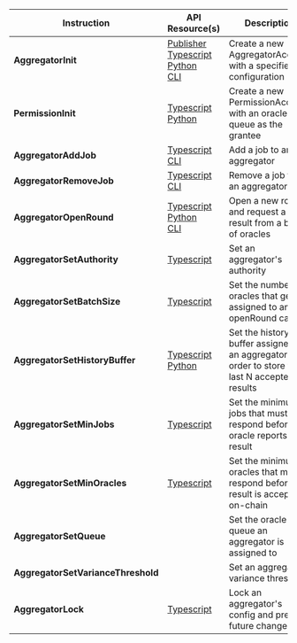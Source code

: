 
<table>
  <thead>
    <tr>
      <th>Instruction</th>
      <th>API Resource(s)</th>
      <th>Description</th>
    </tr>
  </thead>
  <tbody>
    <tr>
      <td>
        <b>AggregatorInit</b>
      </td>
      <td>
        <a className="nowrap" href="/publisher#custom-feed">
          <FaBook className="devicons__nowrap" /> Publisher
        </a>
        <br />
        <a className="nowrap" href="/api/ts/classes/AggregatorAccount#create">
          <SiTypescript className="devicons__nowrap" /> Typescript
        </a>
        <br />
        <a
          className="nowrap"
          href="/api/py/switchboardpy.html#AggregatorInitParams"
        >
          <SiPython className="devicons__nowrap" /> Python
        </a>
        <br />
        <a
          className="nowrap"
          href="/api/cli/aggregator#sbv2-aggregatorcreatejson-definitionfile"
        >
          <SiPowershell className="devicons__nowrap" /> CLI
        </a>
      </td>
      <td>
        <Typography>
          Create a new AggregatorAccount with a specified configuration
        </Typography>
      </td>
    </tr>
    <tr>
      <td>
        <b>PermissionInit</b>
      </td>
      <td>
        <a className="nowrap" href="/api/ts/classes/PermissionAccount#create">
          <SiTypescript className="devicons__nowrap" /> Typescript
        </a>
        <br />
        <a
          className="nowrap"
          href="/api/py/switchboardpy.html#PermissionInitParams"
        >
          <SiPython className="devicons__nowrap" /> Python
        </a>
        <br />
      </td>
      <td>
        <Typography>
          Create a new PermissionAccount with an oracle queue as the grantee
        </Typography>
      </td>
    </tr>
    <tr>
      <td>
        <b>AggregatorAddJob</b>
      </td>
      <td>
        <a className="nowrap" href="/api/ts/classes/AggregatorAccount#addjob">
          <SiTypescript className="devicons__nowrap" /> Typescript
        </a>
        <br />
        <a
          className="nowrap"
          href="/api/cli/aggregator#sbv2-aggregatoraddjob-aggregatorkey"
        >
          <SiPowershell className="devicons__nowrap" /> CLI
        </a>
      </td>
      <td>
        <Typography>Add a job to an aggregator</Typography>
      </td>
    </tr>
    <tr>
      <td>
        <b>AggregatorRemoveJob</b>
      </td>
      <td>
        <a
          className="nowrap"
          href="/api/ts/classes/AggregatorAccount#removejob"
        >
          <SiTypescript className="devicons__nowrap" /> Typescript
        </a>
        <br />
        <a
          className="nowrap"
          href="/api/cli/aggregator#sbv2-aggregatorremovejob-aggregatorkey-jobkey"
        >
          <SiPowershell className="devicons__nowrap" /> CLI
        </a>
      </td>
      <td>
        <Typography>Remove a job from an aggregator</Typography>
      </td>
    </tr>
    <tr>
      <td>
        <b>AggregatorOpenRound</b>
      </td>
      <td>
        <a
          className="nowrap"
          href="/api/ts/classes/AggregatorAccount#openround"
        >
          <SiTypescript className="devicons__nowrap" /> Typescript
        </a>
        <br />
        <a
          className="nowrap"
          href="/api/py/switchboardpy.html#AggregatorOpenRoundParams"
        >
          <SiPython className="devicons__nowrap" /> Python
        </a>
        <br />
        <a
          className="nowrap"
          href="/api/cli/aggregator#sbv2-aggregatorupdate-aggregatorkey"
        >
          <SiPowershell className="devicons__nowrap" /> CLI
        </a>
      </td>
      <td>
        <Typography>
          Open a new round and request a new result from a batch of oracles
        </Typography>
      </td>
    </tr>
    <tr>
      <td>
        <b>AggregatorSetAuthority</b>
      </td>
      <td>
        <a
          className="nowrap"
          href="/api/ts/classes/AggregatorAccount#setauthority"
        >
          <SiTypescript className="devicons__nowrap" /> Typescript
        </a>
      </td>
      <td>
        <Typography>Set an aggregator's authority</Typography>
      </td>
    </tr>
    <tr>
      <td>
        <b>AggregatorSetBatchSize</b>
      </td>
      <td>
        <a
          className="nowrap"
          href="/api/ts/classes/AggregatorAccount#setbatchsize"
        >
          <SiTypescript className="devicons__nowrap" /> Typescript
        </a>
      </td>
      <td>
        <Typography>
          Set the number of oracles that get assigned to an openRound call
        </Typography>
      </td>
    </tr>
    <tr>
      <td>
        <b>AggregatorSetHistoryBuffer</b>
      </td>
      <td>
        <a
          className="nowrap"
          href="/api/ts/classes/AggregatorAccount#sethistorybuffer"
        >
          <SiTypescript className="devicons__nowrap" /> Typescript
        </a>
        <br />
        <a
          className="nowrap"
          href="/api/py/switchboardpy.html#AggregatorSetHistoryBufferParams"
        >
          <SiPython className="devicons__nowrap" /> Python
        </a>
      </td>
      <td>
        <Typography>
          Set the history buffer assigned to an aggregator in order to store the
          last N accepted results
        </Typography>
      </td>
    </tr>
    <tr>
      <td>
        <b>AggregatorSetMinJobs</b>
      </td>
      <td>
        <a
          className="nowrap"
          href="/api/ts/classes/AggregatorAccount#setminjobs"
        >
          <SiTypescript className="devicons__nowrap" /> Typescript
        </a>
      </td>
      <td>
        <Typography>
          Set the minimum jobs that must respond before an oracle reports a
          result
        </Typography>
      </td>
    </tr>
    <tr>
      <td>
        <b>AggregatorSetMinOracles</b>
      </td>
      <td>
        <a
          className="nowrap"
          href="/api/ts/classes/AggregatorAccount#setminoracles"
        >
          <SiTypescript className="devicons__nowrap" /> Typescript
        </a>
      </td>
      <td>
        <Typography>
          Set the minimum oracles that must respond before a result is accepted
          on-chain
        </Typography>
      </td>
    </tr>
    <tr>
      <td>
        <b>AggregatorSetQueue</b>
      </td>
      <td></td>
      <td>
        <Typography>
          Set the oracle queue an aggregator is assigned to
        </Typography>
      </td>
    </tr>
    <tr>
      <td>
        <b>AggregatorSetVarianceThreshold</b>
      </td>
      <td></td>
      <td>
        <Typography>Set an aggregators variance threshold</Typography>
      </td>
    </tr>
    <tr>
      <td>
        <b>AggregatorLock</b>
      </td>
      <td>
        <a className="nowrap" href="/api/ts/classes/AggregatorAccount#lock">
          <SiTypescript className="devicons__nowrap" /> Typescript
        </a>
      </td>
      <td>
        <Typography>
          Lock an aggregator's config and prevent future changes
        </Typography>
      </td>
    </tr>
  </tbody>
</table>
